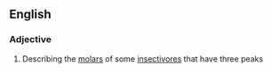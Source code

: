 ==English==

===Adjective===
{{en-adj}}

# {{context|biology}} Describing the [[molar]]s of some [[insectivore]]s that have three peaks